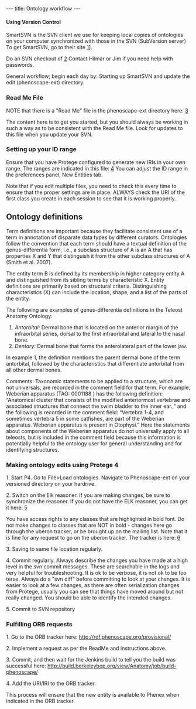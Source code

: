 ---
title: Ontology workflow
---

====Using Version Control ====
SmartSVN is the SVN client we use for keeping local copies of ontologies on your computer synchronized with those in the SVN (SubVersion server)
To get SmartSVN, go to their site [http://www.smartsvn.com/SmartSVN]].

Do an SVN checkout of [http://phenoscape.svn.sourceforge.net/viewvc/phenoscape/trunk/vocab/]
Contact Hilmar or Jim if you need help with passwords.

General workflow; begin each day by:
Starting up SmartSVN and update the edit (phenoscape-ext) directory.

===Read Me File===

NOTE that there is a "Read Me" file in the phenoscape-ext directory here:
[http://phenoscape.svn.sourceforge.net/viewvc/phenoscape/trunk/vocab/edit/README.txt?view=log]

The content here is to get you started, but you should always be working in such a way as to be consistent with the Read Me file. Look for updates to this file when you update your SVN.

===Setting up your ID range===

Ensure that you have Protege configured to generate new IRIs in your own range. The ranges are indicated in this file:
[http://phenoscape.svn.sourceforge.net/viewvc/phenoscape/trunk/vocab/edit/phenoscape-idranges.owl?view=log]
You can adjust the ID range in the preferences panel, New Entities tab.

Note that if you edit multiple files, you need to check this every time to ensure that the proper settings are in place. ALWAYS check the URI of the first class you create in each session to see that it is working properly.

== Ontology definitions ==
Term definitions are important because they facilitate consistent use of a term in annotation of disparate data types by different curators.  Ontologies follow the convention that each term should have a textual definition of the genus-differentia form, i.e., a subclass structure of A is an A that has properties X and Y that distinguish it from the other subclass structures of A (Smith et al. 2007).

The entity term B is defined by its membership in higher category entity A and distinguished from its sibling terms by characteristic X. Entity definitions are primarily based on structural criteria.  Distinguishing characteristics (X) can include the location, shape, and a list of the parts of the entity.

The following are examples of genus-differentia definitions in the Teleost Anatomy Ontology:
#''Antorbital:'' Dermal bone that is located on the anterior margin of the infraorbital series, dorsal to the first infraorbital and lateral to the nasal bone.
#''Dentary:'' Dermal bone that forms the anterolateral part of the lower jaw.

In example 1, the definition mentions the parent dermal bone of the term antorbital, followed by the characteristics that differentiate antorbital from all other dermal bones.

Comments: Taxonomic statements to be applied to a structure, which are not universals, are recorded in the comment field for that term.  For example, Weberian apparatus (TAO: 0001188 ) has the following definition: “Anatomical cluster that consists of the modified anteriormost vertebrae and associated structures that connect the swim bladder to the inner ear.,” and the following is recorded in the comment field: “Vertebra 1-4, and sometimes vertebra 5 in some catfishes, are part of the Weberian apparatus. Weberian apparatus is present in Otophysi.”  Here the statements about components of the Weberian apparatus do not universally apply to all teleosts, but is included in the comment field because this information is potentially helpful to the ontology user for general understanding  and for identifying structures.


===Making ontology edits using Protege 4===

1. Start P4. Go to File>Load ontologies.
Navigate to Phenoscape-ext on your versioned directory on your hardrive.

2. Switch on the Elk reasoner. If you are making changes, be sure to
synchronize the reasoner. If you do not have the ELK reasoner, you can get it here:
[http://code.google.com/p/elk-reasoner/downloads/list]

You have access rights to any classes that are highlighted in bold font. Do not make changes to classes that are NOT in bold - changes here go through the uberon tracker, or be brought up on the mailing
list. Note that it is fine for any request to go on the uberon tracker.
The tracker is here: [https://github.com/cmungall/uberon/issues?direction=desc&sort=created&state=open]

3. Saving to same file location regularly.

4. Commit regularly. Always describe the changes you have made at a high level in the svn commit messages. These are searchable in the logs and very helpful for troubleshooting. It is ok to be verbose, it is not ok to be too terse. Always do a "svn diff" before committing to look at your changes. It is easier to look at a few changes, as there are often serialization changes from Protege, usually you can see that things have moved around but not really changed. You should be able to identify the intended changes.

5. Commit to SVN repository

===Fulfilling ORB requests===

1. Go to the ORB tracker here: http://rdf.phenoscape.org/provisional/

2. Implement a request as per the ReadMe and instructions above.

3. Commit, and then wait for the Jenkins build to tell you the build was successful here: http://build.berkeleybop.org/view/Anatomy/job/build-phenoscape/

4. Add the URI/IRI to the ORB tracker.

This process will ensure that the new entity is available to Phenex when indicated in the ORB tracker.